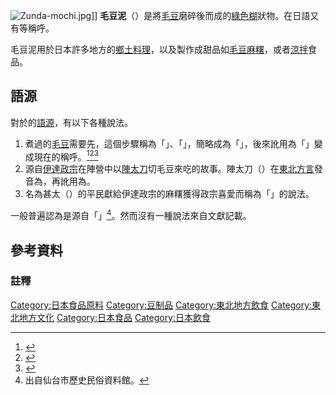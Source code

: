 {{japanese|ずんだ|ずんだ|Zunda}}
[[File:Zunda-mochi.jpg|thumb]]]]
'''毛豆泥'''（{{lang-ja|ずんだ、豆打}}）是將[[毛豆|毛豆]]磨碎後而成的[[綠色|綠色]][[糊|糊]]狀物。在日語又有{{lang|ja|「づんだ」「じんだ」「じんだん」「ヌタ」}}等稱呼。

毛豆泥用於日本許多地方的[[鄉土料理|鄉土料理]]，以及製作成甜品如[[毛豆麻糬|毛豆麻糬]]，或者[[涼拌|涼拌]]食品。

== 語源 ==
對於{{lang|ja|「ずんだ」「じんだ」}}的[[語源|語源]]，有以下各種說法。
#煮過的[[毛豆|毛豆]]需要先{{tsl|ja|すり鉢|磨碗|磨碎}}，這個步驟稱為「{{lang|ja|枝豆をつぶす（打つ）}}」、「{{lang|ja|豆を打つ}}」，簡略成為「{{lang|ja|'''豆打'''（ずだ）}}」，後來訛用為「{{lang|ja|豆ん打}}」變成現在的稱呼。<ref>{{Cite web |url=http://gogen-allguide.com/su/zundamochi.html |title=ずんだ餅（ずんだもち） - 語源由来辞典 |accessdate=2015-03-30 |archive-date=2015-03-21 |archive-url=https://web.archive.org/web/20150321033824/http://gogen-allguide.com/su/zundamochi.html |dead-url=no }}</ref><ref>{{Cite web |url=http://gurutabi.gnavi.co.jp/food_culture/area_miyagi.html |title=宮城 食文化と豆知識｜ぐるたび |accessdate=2015-03-30 |archive-date=2015-03-15 |archive-url=https://web.archive.org/web/20150315085303/http://gurutabi.gnavi.co.jp/food_culture/area_miyagi.html |dead-url=no }}</ref><ref>{{Cite web |url=http://www.zunda-honpo.com/zunda/ |title=仙台名物ずんだ餅　黄金食品【ずんだへのこだわり】 |access-date=2015-03-30 |archive-url=https://web.archive.org/web/20160304215906/http://www.zunda-honpo.com/zunda/ |archive-date=2016-03-04 |dead-url=yes }}</ref>
#源自[[伊達政宗|伊達政宗]]在陣營中以[[陣太刀|陣太刀]]切毛豆來吃的故事。陣太刀（{{lang|ja|じんたち}}）在[[東北方言|東北方言]]發音為{{lang|ja|「じんだづ」、「ずんだづ」}}，再訛用為{{lang|ja|「じんだ」、「ずんだ」}}。
#名為甚太（{{lang|ja|じんた}}）的平民獻給伊達政宗的麻糬獲得政宗喜愛而稱為「{{lang|ja|じんた餅}}」的說法。

一般普遍認為是源自「{{lang|ja|豆ん打}}」<ref>出自仙台市歷史民俗資料館。</ref>。然而沒有一種說法來自文獻記載。

== 參考資料 ==
{{reflist}}

=== 註釋 ===
{{Reflist|group="†"|}}

{{DEFAULTSORT:Zunda}}
[[Category:日本食品原料|Category:日本食品原料]]
[[Category:豆制品|Category:豆制品]]
[[Category:東北地方飲食|Category:東北地方飲食]]
[[Category:東北地方文化|Category:東北地方文化]]
[[Category:日本食品|Category:日本食品]]
[[Category:日本飲食|Category:日本飲食]]
